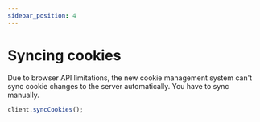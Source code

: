```yaml
---
sidebar_position: 4
---
```


# Syncing cookies

Due to browser API limitations, the new cookie management system can't sync cookie changes to the server automatically.
You have to sync manually.

```ts
client.syncCookies();
```
